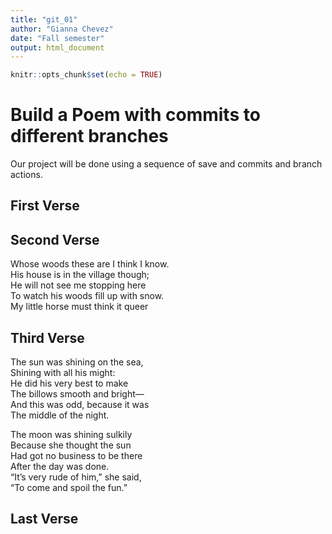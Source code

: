 ```yaml
---
title: "git_01"
author: "Gianna Chevez"
date: "Fall semester"
output: html_document
---
```


```r
knitr::opts_chunk$set(echo = TRUE)
```
# Build a Poem with commits to different branches
Our project will be done using a sequence of save and commits and branch actions.
<!-- Do not modify or change any text in "!--" bracketed areas such as this --- these are instructions to
you, if you change any of this the git program will notice it and compromise your git merging strategy !-->

## First Verse 
<!--Put the first five lines of a poem by Lewis Carrol in this section!-->

## Second Verse
<!--Put the first five lines of a poem by Robert Frost here!-->
Whose woods these are I think I know.       
His house is in the village though;   
He will not see me stopping here               
To watch his woods fill up with snow.            
My little horse must think it queer           

## Third Verse
<!--Put the first two verses of The Walrus and the Carpenter here!-->

The sun was shining on the sea,       
Shining with all his might:     
He did his very best to make       
The billows smooth and bright—       
And this was odd, because it was     
The middle of the night.     

The moon was shining sulkily        
Because she thought the sun       
Had got no business to be there      
After the day was done.       
“It’s very rude of him,” she said,      
“To come and spoil the fun.”        

## Last Verse
<!--Put a short poem you created using chatGPT of 20 to 30 lines,here!-->
